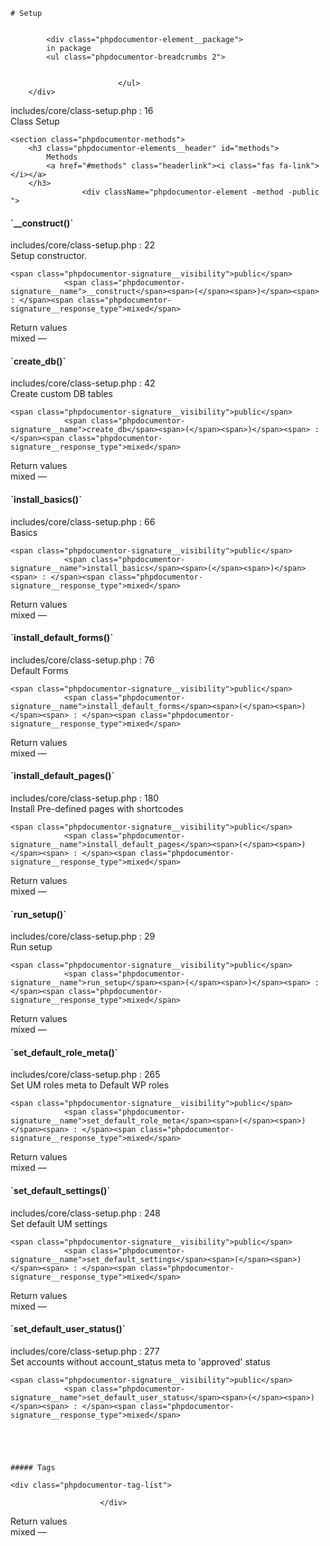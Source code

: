 

<div class="phpdocumentor-element -class">

    # Setup

    
            <div class="phpdocumentor-element__package">
            in package
            <ul class="phpdocumentor-breadcrumbs 2">
                                   
                                   
                            </ul>
        </div>
    
    
    


<div class="phpdocumentor-element-found-in">
    <Link href="../files/includes-core-class-setup.html#source-view.16">includes/core/class-setup.php</Link> : <span class="phpdocumentor-element-found-in__line">16</span>
</div>

<div class="phpdocumentor-summary">
Class Setup
</div>


















    <section class="phpdocumentor-methods">
        <h3 class="phpdocumentor-elements__header" id="methods">
            Methods
            <a href="#methods" class="headerlink"><i class="fas fa-link"></i></a>
        </h3>
                    <div className="phpdocumentor-element -method -public ">
<h4 class="phpdocumentor-element__name" id="method___construct">
    `__construct()`
    <a href="#method___construct" class="headerlink"><i class="fas fa-link"></i></a>
</h4>

<div class="phpdocumentor-element-found-in">
    <Link href="../files/includes-core-class-setup.html#source-view.22">includes/core/class-setup.php</Link> : <span class="phpdocumentor-element-found-in__line">22</span>
</div>

<div class="phpdocumentor-summary">
Setup constructor.
</div>


    <span class="phpdocumentor-signature__visibility">public</span>
                <span class="phpdocumentor-signature__name">__construct</span><span>(</span><span>)</span><span> : </span><span class="phpdocumentor-signature__response_type">mixed</span>






<div className="text-bold">Return values</div>
<span class="phpdocumentor-signature__response_type">mixed</span> &mdash; <span class="phpdocumentor-return-value__description"></span><div className="py-4"></div>

</div>
                    <div className="phpdocumentor-element -method -public ">
<h4 class="phpdocumentor-element__name" id="method_create_db">
    `create_db()`
    <a href="#method_create_db" class="headerlink"><i class="fas fa-link"></i></a>
</h4>

<div class="phpdocumentor-element-found-in">
    <Link href="../files/includes-core-class-setup.html#source-view.42">includes/core/class-setup.php</Link> : <span class="phpdocumentor-element-found-in__line">42</span>
</div>

<div class="phpdocumentor-summary">
Create custom DB tables
</div>


    <span class="phpdocumentor-signature__visibility">public</span>
                <span class="phpdocumentor-signature__name">create_db</span><span>(</span><span>)</span><span> : </span><span class="phpdocumentor-signature__response_type">mixed</span>






<div className="text-bold">Return values</div>
<span class="phpdocumentor-signature__response_type">mixed</span> &mdash; <span class="phpdocumentor-return-value__description"></span><div className="py-4"></div>

</div>
                    <div className="phpdocumentor-element -method -public ">
<h4 class="phpdocumentor-element__name" id="method_install_basics">
    `install_basics()`
    <a href="#method_install_basics" class="headerlink"><i class="fas fa-link"></i></a>
</h4>

<div class="phpdocumentor-element-found-in">
    <Link href="../files/includes-core-class-setup.html#source-view.66">includes/core/class-setup.php</Link> : <span class="phpdocumentor-element-found-in__line">66</span>
</div>

<div class="phpdocumentor-summary">
Basics
</div>


    <span class="phpdocumentor-signature__visibility">public</span>
                <span class="phpdocumentor-signature__name">install_basics</span><span>(</span><span>)</span><span> : </span><span class="phpdocumentor-signature__response_type">mixed</span>






<div className="text-bold">Return values</div>
<span class="phpdocumentor-signature__response_type">mixed</span> &mdash; <span class="phpdocumentor-return-value__description"></span><div className="py-4"></div>

</div>
                    <div className="phpdocumentor-element -method -public ">
<h4 class="phpdocumentor-element__name" id="method_install_default_forms">
    `install_default_forms()`
    <a href="#method_install_default_forms" class="headerlink"><i class="fas fa-link"></i></a>
</h4>

<div class="phpdocumentor-element-found-in">
    <Link href="../files/includes-core-class-setup.html#source-view.76">includes/core/class-setup.php</Link> : <span class="phpdocumentor-element-found-in__line">76</span>
</div>

<div class="phpdocumentor-summary">
Default Forms
</div>


    <span class="phpdocumentor-signature__visibility">public</span>
                <span class="phpdocumentor-signature__name">install_default_forms</span><span>(</span><span>)</span><span> : </span><span class="phpdocumentor-signature__response_type">mixed</span>






<div className="text-bold">Return values</div>
<span class="phpdocumentor-signature__response_type">mixed</span> &mdash; <span class="phpdocumentor-return-value__description"></span><div className="py-4"></div>

</div>
                    <div className="phpdocumentor-element -method -public ">
<h4 class="phpdocumentor-element__name" id="method_install_default_pages">
    `install_default_pages()`
    <a href="#method_install_default_pages" class="headerlink"><i class="fas fa-link"></i></a>
</h4>

<div class="phpdocumentor-element-found-in">
    <Link href="../files/includes-core-class-setup.html#source-view.180">includes/core/class-setup.php</Link> : <span class="phpdocumentor-element-found-in__line">180</span>
</div>

<div class="phpdocumentor-summary">
Install Pre-defined pages with shortcodes
</div>


    <span class="phpdocumentor-signature__visibility">public</span>
                <span class="phpdocumentor-signature__name">install_default_pages</span><span>(</span><span>)</span><span> : </span><span class="phpdocumentor-signature__response_type">mixed</span>






<div className="text-bold">Return values</div>
<span class="phpdocumentor-signature__response_type">mixed</span> &mdash; <span class="phpdocumentor-return-value__description"></span><div className="py-4"></div>

</div>
                    <div className="phpdocumentor-element -method -public ">
<h4 class="phpdocumentor-element__name" id="method_run_setup">
    `run_setup()`
    <a href="#method_run_setup" class="headerlink"><i class="fas fa-link"></i></a>
</h4>

<div class="phpdocumentor-element-found-in">
    <Link href="../files/includes-core-class-setup.html#source-view.29">includes/core/class-setup.php</Link> : <span class="phpdocumentor-element-found-in__line">29</span>
</div>

<div class="phpdocumentor-summary">
Run setup
</div>


    <span class="phpdocumentor-signature__visibility">public</span>
                <span class="phpdocumentor-signature__name">run_setup</span><span>(</span><span>)</span><span> : </span><span class="phpdocumentor-signature__response_type">mixed</span>






<div className="text-bold">Return values</div>
<span class="phpdocumentor-signature__response_type">mixed</span> &mdash; <span class="phpdocumentor-return-value__description"></span><div className="py-4"></div>

</div>
                    <div className="phpdocumentor-element -method -public ">
<h4 class="phpdocumentor-element__name" id="method_set_default_role_meta">
    `set_default_role_meta()`
    <a href="#method_set_default_role_meta" class="headerlink"><i class="fas fa-link"></i></a>
</h4>

<div class="phpdocumentor-element-found-in">
    <Link href="../files/includes-core-class-setup.html#source-view.265">includes/core/class-setup.php</Link> : <span class="phpdocumentor-element-found-in__line">265</span>
</div>

<div class="phpdocumentor-summary">
Set UM roles meta to Default WP roles
</div>


    <span class="phpdocumentor-signature__visibility">public</span>
                <span class="phpdocumentor-signature__name">set_default_role_meta</span><span>(</span><span>)</span><span> : </span><span class="phpdocumentor-signature__response_type">mixed</span>






<div className="text-bold">Return values</div>
<span class="phpdocumentor-signature__response_type">mixed</span> &mdash; <span class="phpdocumentor-return-value__description"></span><div className="py-4"></div>

</div>
                    <div className="phpdocumentor-element -method -public ">
<h4 class="phpdocumentor-element__name" id="method_set_default_settings">
    `set_default_settings()`
    <a href="#method_set_default_settings" class="headerlink"><i class="fas fa-link"></i></a>
</h4>

<div class="phpdocumentor-element-found-in">
    <Link href="../files/includes-core-class-setup.html#source-view.248">includes/core/class-setup.php</Link> : <span class="phpdocumentor-element-found-in__line">248</span>
</div>

<div class="phpdocumentor-summary">
Set default UM settings
</div>


    <span class="phpdocumentor-signature__visibility">public</span>
                <span class="phpdocumentor-signature__name">set_default_settings</span><span>(</span><span>)</span><span> : </span><span class="phpdocumentor-signature__response_type">mixed</span>






<div className="text-bold">Return values</div>
<span class="phpdocumentor-signature__response_type">mixed</span> &mdash; <span class="phpdocumentor-return-value__description"></span><div className="py-4"></div>

</div>
                    <div className="phpdocumentor-element -method -public ">
<h4 class="phpdocumentor-element__name" id="method_set_default_user_status">
    `set_default_user_status()`
    <a href="#method_set_default_user_status" class="headerlink"><i class="fas fa-link"></i></a>
</h4>

<div class="phpdocumentor-element-found-in">
    <Link href="../files/includes-core-class-setup.html#source-view.277">includes/core/class-setup.php</Link> : <span class="phpdocumentor-element-found-in__line">277</span>
</div>

<div class="phpdocumentor-summary">
Set accounts without account_status meta to &#039;approved&#039; status
</div>


    <span class="phpdocumentor-signature__visibility">public</span>
                <span class="phpdocumentor-signature__name">set_default_user_status</span><span>(</span><span>)</span><span> : </span><span class="phpdocumentor-signature__response_type">mixed</span>





    ##### Tags
     
    <div class="phpdocumentor-tag-list">
                                   
                        </div>

<div className="text-bold">Return values</div>
<span class="phpdocumentor-signature__response_type">mixed</span> &mdash; <span class="phpdocumentor-return-value__description"></span><div className="py-4"></div>

</div>
            </section>

</div>

